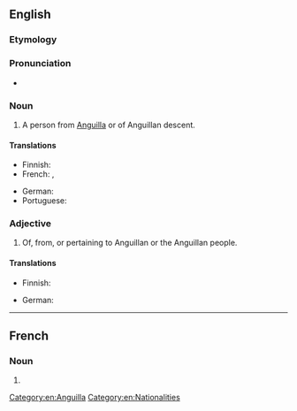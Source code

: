 ==English==

===Etymology===
{{suffix|en|Anguilla|n}}

===Pronunciation===
* {{IPA|en|/æŋˈɡwɪlən/}}

===Noun===
{{en-noun}}

# A person from [[Anguilla]] or of Anguillan descent.

====Translations====
{{trans-top|person from Anguilla}}
* Finnish: {{t|fi|anguillalainen}}
* French: {{t+|fr|Anguillan|m}}, {{t+|fr|Anguillane|f}}
{{trans-mid}}
* German: {{t|de|von Anguilla}}
* Portuguese: {{t|pt|anguillano|m}}
{{trans-bottom}}

===Adjective===
{{en-adj|-}}

# Of, from, or pertaining to Anguillan or the Anguillan people.

====Translations====
{{trans-top|of, from, or pertaining to Anguilla}}
* Finnish: {{t|fi|anguillalainen}}
{{trans-mid}}
* German: {{t|de|von Anguilla}}
{{trans-bottom}}

[[Category:en:Anguilla]]
[[Category:en:Nationalities]]

----

==French==

===Noun===
{{fr-noun|m|f=Anguillanne}}

# {{l|en|Anguillan}}
